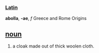 === [[Latin]]===
'''abolla''', '''-ae''', ''f''
Greece and Rome Origins

== [[noun]] ==
#a cloak made out of thick woolen cloth.